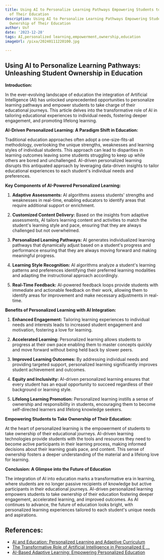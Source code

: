 ```yaml
---
title: Using AI to Personalize Learning Pathways Empowering Students to Take Ownership
  of Their Education
description: Using AI to Personalize Learning Pathways Empowering Students to Take
  Ownership of Their Education
author: Usf
date: '2023-12-28'
tags: AI,personalized learning,empowerment,ownership,education
imageUrl: /pixa/20240111220100.jpg

---
```

## Using AI to Personalize Learning Pathways: Unleashing Student Ownership in Education

**Introduction:**

In the ever-evolving landscape of  education the  integration of Artificial Intelligence (AI) has unlocked unprecedented opportunities to personalize learning  pathways and empower  students to take charge of their educational journeys. This article  delves into the transformative role of AI in tailoring educational experiences to individual needs, fostering deeper  engagement, and promoting lifelong learning.

**AI-Driven Personalized Learning: A  Paradigm Shift in Education:**

Traditional education approaches  often adopt a one-size-fits-all methodology, overlooking the unique strengths, weaknesses and learning styles  of individual students. This approach can lead to  disparities in learning outcomes  leaving  some  students struggling  to keep  up while others are bored and unchallenged. AI-driven personalized learning disrupts this  antiquated approach  by leveraging data-driven insights to tailor educational experiences to each student's individual  needs and preferences.

**Key Components of AI-Powered Personalized Learning:**

1. **Adaptive Assessments:** AI algorithms assess students' strengths and weaknesses in real-time, enabling educators to identify areas that require additional support or enrichment.

2. **Customized Content Delivery:**  Based on the insights from adaptive assessments, AI tailors learning content and activities to match the student's learning style and pace, ensuring that  they are  always challenged but  not overwhelmed.

3.  **Personalized  Learning Pathways:** AI generates  individualized  learning pathways that dynamically adjust based on a student's progress and performance  ensuring that they are always moving forward and making meaningful  progress.

4. **Learning Style Recognition:** AI algorithms  analyze a student's learning patterns and preferences identifying their preferred learning modalities and  adapting the instructional approach accordingly.

5. **Real-Time Feedback:**  AI-powered feedback loops provide students with immediate and actionable feedback on their  work, allowing them to identify areas for improvement and make necessary adjustments in  real-time.

**Benefits of Personalized Learning with AI Integration:**

1. **Enhanced Engagement:** Tailoring learning experiences to individual  needs and interests  leads to increased student engagement  and motivation, fostering a love for learning.

2. **Accelerated Learning:** Personalized  learning allows students to progress at their own pace enabling them to master concepts  quickly and move forward without being held back by slower peers.

3. **Improved Learning Outcomes:**  By  addressing individual needs and providing  targeted support, personalized learning significantly improves student achievement and  outcomes.

4. **Equity and Inclusivity:** AI-driven personalized learning ensures  that every student has an equal  opportunity to succeed regardless of their background or learning style.

5. **Lifelong Learning Promotion:** Personalized learning instills a sense of ownership and responsibility in students, encouraging them  to become self-directed learners and lifelong knowledge seekers.

**Empowering Students to Take Ownership of Their Education:**

At the heart of personalized learning is the empowerment of students to take ownership of their educational journeys. AI-driven learning technologies provide students with the tools and resources they  need to become active  participants in their learning process, making informed decisions about their learning goals pace, and content. This sense of ownership fosters a deeper understanding of  the material and a lifelong love for learning.

**Conclusion: A Glimpse into the Future of Education**

The  integration of AI into education  marks a  transformative era in learning, where  students are no longer passive recipients  of knowledge but active participants in their educational journeys. AI-driven personalized learning empowers students to take ownership of their education fostering deeper engagement, accelerated learning, and improved outcomes. As AI continues to advance, the future of education looks bright, with personalized learning  experiences tailored to each student's unique needs and aspirations.

## References:
- [AI and Education: Personalized Learning and Adaptive Curriculum](https://www.thinkful.com/blog/ai-and-education-personalized-learning-and-adaptive-curriculum/)
- [The Transformative Role of Artificial Intelligence in Personalized E ...](https://www.linkedin.com/pulse/7-best-ways-empowering-learners-transformative)
- [AI-Based Adaptive Learning: Empowering Personalized Education](https://www.linkedin.com/pulse/ai-based-adaptive-learning-empowering-personalized-education-singh)
